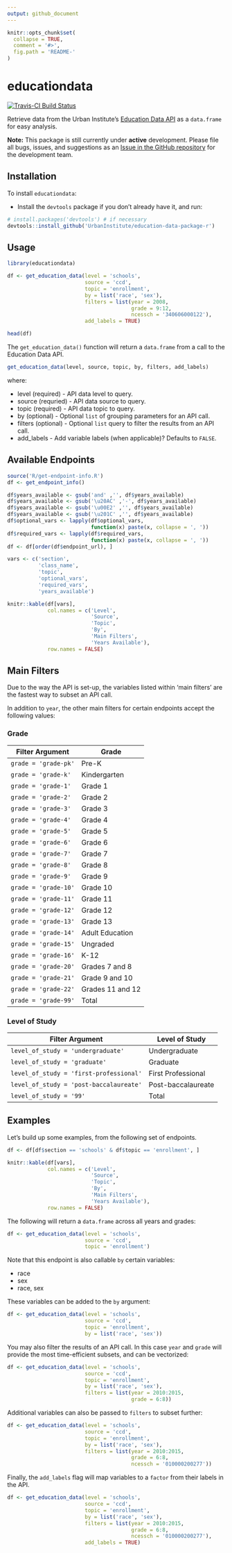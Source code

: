 ```yaml
---
output: github_document
---
```


<!-- README.md is generated from README.Rmd. Please edit that file -->

```r
knitr::opts_chunk$set(
  collapse = TRUE,
  comment = '#>',
  fig.path = 'README-'
)
```

# educationdata

[![Travis-CI Build Status](https://travis-ci.org/UrbanInstitute/education-data-package-r.svg?branch=master)](https://travis-ci.org/UrbanInstitute/education-data-package-r)

Retrieve data from the Urban Institute's [Education Data API](https://ed-data-portal.urban.org/) as a `data.frame` for easy analysis.

**Note:** This package is still currently under **active** development. Please 
file all bugs, issues, and suggestions as an 
[Issue in the GitHub repository](https://github.com/UrbanInstitute/education-data-package-r/issues) 
for the development team. 

## Installation

To install `educationdata`:

* Install the `devtools` package if you don't already have it, and run:

```r
# install.packages('devtools') # if necessary
devtools::install_github('UrbanInstitute/education-data-package-r')
```

## Usage

```r
library(educationdata)

df <- get_education_data(level = 'schools', 
                         source = 'ccd', 
                         topic = 'enrollment', 
                         by = list('race', 'sex'),
                         filters = list(year = 2008,
                                        grade = 9:12,
                                        ncessch = '340606000122'),
                         add_labels = TRUE)

head(df)
```

The `get_education_data()` function will return a `data.frame` from a call to 
the Education Data API.  

```r
get_education_data(level, source, topic, by, filters, add_labels)
```

where:

* level (required) - API data level to query.
* source (requried) - API data source to query.
* topic (required) - API data topic to query.
* by (optional) - Optional `list` of grouping parameters for an API call.
* filters (optional) - Optional `list` query to filter the results from an API 
call.
* add_labels - Add variable labels (when applicable)? Defaults to `FALSE`.

## Available Endpoints

```r
source('R/get-endpoint-info.R')
df <- get_endpoint_info()

df$years_available <- gsub('and' ,'', df$years_available)
df$years_available <- gsub('\u20AC' ,'-', df$years_available)
df$years_available <- gsub('\u00E2' ,'', df$years_available)
df$years_available <- gsub('\u201C' ,'', df$years_available)
df$optional_vars <- lapply(df$optional_vars, 
                           function(x) paste(x, collapse = ', '))
df$required_vars <- lapply(df$required_vars, 
                           function(x) paste(x, collapse = ', '))
df <- df[order(df$endpoint_url), ]

vars <- c('section', 
          'class_name', 
          'topic', 
          'optional_vars',
          'required_vars',
          'years_available')

knitr::kable(df[vars], 
             col.names = c('Level', 
                           'Source', 
                           'Topic', 
                           'By',
                           'Main Filters',
                           'Years Available'),
             row.names = FALSE)
```

## Main Filters

Due to the way the API is set-up, the variables listed within 'main filters'
are the fastest way to subset an API call.

In addition to `year`, the other main filters for certain endpoints 
accept the following values:

### Grade
| Filter Argument | Grade |
|-------------------|-------|
| `grade = 'grade-pk'` | Pre-K  |
| `grade = 'grade-k'`  | Kindergarten  |
| `grade = 'grade-1'` | Grade 1  |
| `grade = 'grade-2'` | Grade 2  |
| `grade = 'grade-3'` | Grade 3  |
| `grade = 'grade-4'` | Grade 4  |
| `grade = 'grade-5'` | Grade 5  |
| `grade = 'grade-6'` | Grade 6  |
| `grade = 'grade-7'` | Grade 7  |
| `grade = 'grade-8'` | Grade 8  |
| `grade = 'grade-9'` | Grade 9  |
| `grade = 'grade-10'` | Grade 10  |
| `grade = 'grade-11'` | Grade 11  |
| `grade = 'grade-12'` | Grade 12  |
| `grade = 'grade-13'` | Grade 13  |
| `grade = 'grade-14'` | Adult Education |
| `grade = 'grade-15'` | Ungraded  |
| `grade = 'grade-16'` | K-12  |
| `grade = 'grade-20'` | Grades 7 and 8  |
| `grade = 'grade-21'` | Grade 9 and 10  |
| `grade = 'grade-22'` | Grades 11 and 12  |
| `grade = 'grade-99'` | Total  |

### Level of Study
| Filter Argument | Level of Study |
|-------------------|----------------| 
| `level_of_study = 'undergraduate'` | Undergraduate |
| `level_of_study = 'graduate'` | Graduate |
| `level_of_study = 'first-professional'` | First Professional |
| `level_of_study = 'post-baccalaureate'` | Post-baccalaureate |
| `level_of_study = '99'` | Total |


## Examples

Let's build up some examples, from the following set of endpoints.

```r
df <- df[df$section == 'schools' & df$topic == 'enrollment', ]

knitr::kable(df[vars], 
             col.names = c('Level', 
                           'Source', 
                           'Topic', 
                           'By',
                           'Main Filters',
                           'Years Available'),
             row.names = FALSE)
```


The following will return a `data.frame` across all years and grades:

```r
df <- get_education_data(level = 'schools', 
                         source = 'ccd', 
                         topic = 'enrollment')
```

Note that this endpoint is also callable `by` certain variables:

* race
* sex
* race, sex

These variables can be added to the `by` argument:

```r
df <- get_education_data(level = 'schools', 
                         source = 'ccd', 
                         topic = 'enrollment', 
                         by = list('race', 'sex'))
```

You may also filter the results of an API call. In this case `year` and 
`grade` will provide the most time-efficient subsets, and can be vectorized:

```r
df <- get_education_data(level = 'schools', 
                         source = 'ccd', 
                         topic = 'enrollment', 
                         by = list('race', 'sex'),
                         filters = list(year = 2010:2015,
                                        grade = 6:8))
```

Additional variables can also be passed to `filters` to subset further:

```r
df <- get_education_data(level = 'schools', 
                         source = 'ccd', 
                         topic = 'enrollment', 
                         by = list('race', 'sex'),
                         filters = list(year = 2010:2015,
                                        grade = 6:8,
                                        ncessch = '010000200277'))
```

Finally, the `add_labels` flag will map variables to a `factor` from their 
labels in the API.

```r
df <- get_education_data(level = 'schools', 
                         source = 'ccd', 
                         topic = 'enrollment', 
                         by = list('race', 'sex'),
                         filters = list(year = 2010:2015,
                                        grade = 6:8,
                                        ncessch = '010000200277'),
                         add_labels = TRUE)
```
